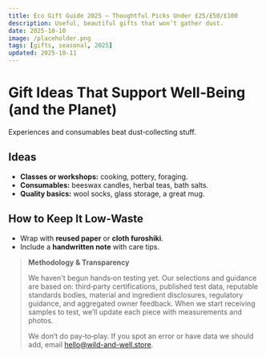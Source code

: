 ```yaml
---
title: Eco Gift Guide 2025 — Thoughtful Picks Under £25/£50/£100
description: Useful, beautiful gifts that won’t gather dust.
date: 2025-10-10
image: /placeholder.png
tags: [gifts, seasonal, 2025]
updated: 2025-10-11
---
```

# Gift Ideas That Support Well‑Being (and the Planet)

Experiences and consumables beat dust‑collecting stuff.

## Ideas
- **Classes or workshops:** cooking, pottery, foraging.
- **Consumables:** beeswax candles, herbal teas, bath salts.
- **Quality basics:** wool socks, glass storage, a great mug.

## How to Keep It Low‑Waste
- Wrap with **reused paper** or **cloth furoshiki**.
- Include a **handwritten note** with care tips.

> **Methodology & Transparency**
>
> We haven't begun hands‑on testing yet. Our selections and guidance are based on:
> third‑party certifications, published test data, reputable standards bodies, material and ingredient disclosures,
> regulatory guidance, and aggregated owner feedback. When we start receiving samples to test,
> we’ll update each piece with measurements and photos.
>
> We don’t do pay‑to‑play. If you spot an error or have data we should add, email hello@wild-and-well.store.
